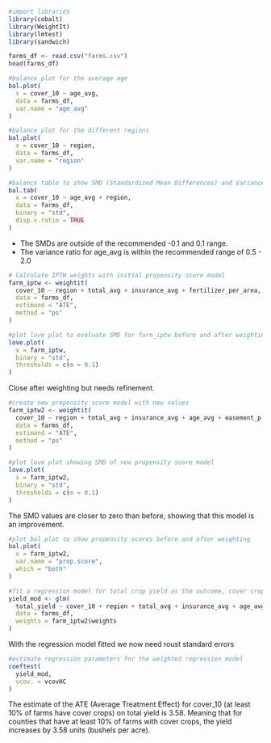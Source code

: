 ```R
#import libraries
library(cobalt)
library(WeightIt)
library(lmtest)
library(sandwich)
```


```R
farms_df <- read.csv("farms.csv")
head(farms_df)
```


```R
#balance plot for the average age
bal.plot(
  x = cover_10 ~ age_avg,
  data = farms_df,
  var.name = "age_avg"
)
```

```R
#balance plot for the different regions
bal.plot(
  x = cover_10 ~ region,
  data = farms_df,
  var.name = "region"
)
```

```R
#balance table to show SMD (Standardized Mean Differences) and Variance Ratios for all predictor variables according to the treatment group
bal.tab(
  x = cover_10 ~ age_avg + region,
  data = farms_df,
  binary = "std",
  disp.v.ratio = TRUE
)
```

- The SMDs are outside of the recommended -0.1 and 0.1 range.
- The variance ratio for age_avg is within the recommended range of 0.5 - 2.0

```r
# Calculate IPTW weights with initial propensity score model
farm_iptw <- weightit(
  cover_10 ~ region + total_avg + insurance_avg + fertilizer_per_area,
  data = farms_df,
  estimand = "ATE",
  method = "ps"
)
```

```r
#plot love plot to evaluate SMD for farm_iptw before and after weighting
love.plot(
  x = farm_iptw,
  binary = "std",
  thresholds = c(m = 0.1)
)
```
Close after weighting but needs refinement.

```r
#create new propensity score model with new values
farm_iptw2 <- weightit(
  cover_10 ~ region + total_avg + insurance_avg + age_avg + easement_p + experience_avg + conservation_till_avg,
  data = farms_df,
  estimand = "ATE",
  method = "ps"
)
```

```r
#plot love plot showing SMD of new propensity score model
love.plot(
  x = farm_iptw2,
  binary = "std",
  thresholds = c(m = 0.1)
)
```
The SMD values are closer to zero than before, showing that this model is an improvement.

```r
#plot bal plot to show propensity scores before and after weighting
bal.plot(
  x = farm_iptw2,
  var.name = "prop.score",
  which = "both"
)
```

```r
#fit a regression model for total crop yield as the outcome, cover crop useage as the treatment and other variables from the propensity score model as other predictors
yield_mod <- glm(
  total_yield ~ cover_10 + region + total_avg + insurance_avg + age_avg + easement_p + experience_avg + conservation_till_avg,
  data = farms_df,
  weights = farm_iptw2$weights
)
```

With the regression model fitted we now need roust standard errors

```r
#estimate regression parameters for the weighted regression model
coeftest(
  yield_mod,
  vcov. = vcovHC
)
```

The estimate of the ATE (Average Treatment Effect) for cover_10 (at least 10% of farms have cover crops) on total yield is 3.58. Meaning that for counties that have at least 10% of farms with cover crops, the yield increases by 3.58 units (bushels per acre).
